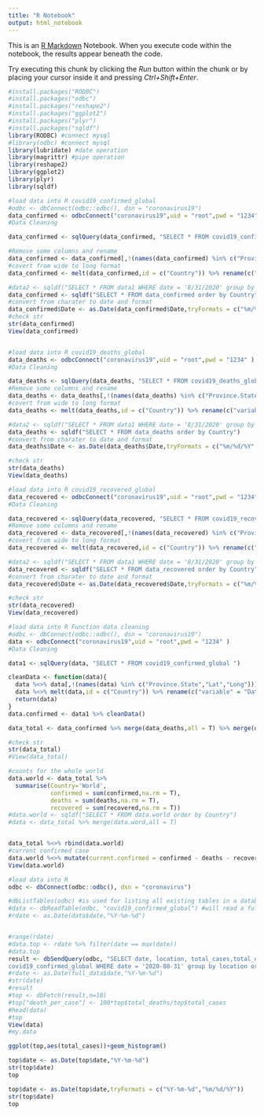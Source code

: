 ```yaml
---
title: "R Notebook"
output: html_notebook
---
```


This is an [R Markdown](http://rmarkdown.rstudio.com) Notebook. When you execute code within the notebook, the results appear beneath the code. 

Try executing this chunk by clicking the *Run* button within the chunk or by placing your cursor inside it and pressing *Ctrl+Shift+Enter*. 

```r
#install.packages("RODBC")
#install.packages("odbc")
#install.packages("reshape2")
#install.packages("ggplot2")
#install.packages("plyr")
#install.packages("sqldf")
library(RODBC) #connect mysql
#library(odbc) #connect mysql
library(lubridate) #date operation
library(magrittr) #pipe operation
library(reshape2)
library(ggplot2)
library(plyr)
library(sqldf)


```
```r
#load data into R covid19_confirmed_global
#odbc <- dbConnect(odbc::odbc(), dsn = "coronavirus19")
data_confirmed <- odbcConnect("coronavirus19",uid = "root",pwd = "1234" )
#Data Cleaning

data_confirmed <- sqlQuery(data_confirmed, "SELECT * FROM covid19_confirmed_global ")

#Remove some columns and rename
data_confirmed <- data_confirmed[,!(names(data_confirmed) %in% c("Province.State","Lat","Long"))]%>%rename(c("Country.Region" = "Country"))
#covert from wide to long format
data_confirmed <- melt(data_confirmed,id = c("Country")) %>% rename(c("variable" = "Date"))%>% rename(c("value"="confirmed"))

#data2 <- sqldf("SELECT * FROM data1 WHERE date = '8/31/2020' group by Country order by confirmed desc ")
data_confirmed <- sqldf("SELECT * FROM data_confirmed order by Country")
#convert from charater to date and format
data_confirmed$Date <- as.Date(data_confirmed$Date,tryFormats = c("%m/%d/%Y", "%Y-%m-%d")) 
#check str
str(data_confirmed)
View(data_confirmed)



```



```r
#load data into R covid19_deaths_global
data_deaths <- odbcConnect("coronavirus19",uid = "root",pwd = "1234" )
#Data Cleaning

data_deaths <- sqlQuery(data_deaths, "SELECT * FROM covid19_deaths_global ")
#Remove some columns and rename
data_deaths <- data_deaths[,!(names(data_deaths) %in% c("Province.State","Lat","Long"))]%>%rename(c("Country.Region" = "Country"))
#covert from wide to long format
data_deaths <- melt(data_deaths,id = c("Country")) %>% rename(c("variable" = "Date"))%>% rename(c("value"="deaths"))

#data2 <- sqldf("SELECT * FROM data1 WHERE date = '8/31/2020' group by Country order by confirmed desc ")
data_deaths <- sqldf("SELECT * FROM data_deaths order by Country")
#convert from charater to date and format
data_deaths$Date <- as.Date(data_deaths$Date,tryFormats = c("%m/%d/%Y", "%Y-%m-%d")) 

#check str
str(data_deaths)
View(data_deaths)
```



```r
#load data into R covid19_recovered_global
data_recovered <- odbcConnect("coronavirus19",uid = "root",pwd = "1234" )
#Data Cleaning

data_recovered <- sqlQuery(data_recovered, "SELECT * FROM covid19_recovered_global ")
#Remove some columns and rename
data_recovered <- data_recovered[,!(names(data_recovered) %in% c("Province.State","Lat","Long"))]%>%rename(c("Country.Region" = "Country"))
#covert from wide to long format
data_recovered <- melt(data_recovered,id = c("Country")) %>% rename(c("variable" = "Date"))%>% rename(c("value"="recovered"))

#data2 <- sqldf("SELECT * FROM data1 WHERE date = '8/31/2020' group by Country order by confirmed desc ")
data_recovered <- sqldf("SELECT * FROM data_recovered order by Country")
#convert from charater to date and format
data_recovered$Date <- as.Date(data_recovered$Date,tryFormats = c("%m/%d/%Y", "%Y-%m-%d")) 

#check str
str(data_recovered)
View(data_recovered)
```
```r
#load data into R Function data cleaning 
#odbc <- dbConnect(odbc::odbc(), dsn = "coronavirus19")
data <- odbcConnect("coronavirus19",uid = "root",pwd = "1234" )
#Data Cleaning

data1 <- sqlQuery(data, "SELECT * FROM covid19_confirmed_global ")

cleanData <- function(data){
  data %<>% data[,!(names(data) %in% c("Province.State","Lat","Long"))]%>%rename(c("Country.Region" = "Country"))
  data %<>% melt(data,id = c("Country")) %>% rename(c("variable" = "Date"))%>% rename(c("value"="confirmed"))%>% as.data.frame()
  return(data)
}
data.confirmed <- data1 %>% cleanData()

```
```r
data_total <- data_confirmed %>% merge(data_deaths,all = T) %>% merge(data_recovered,all = T)

#check str
str(data_total)
#View(data_total)
```
```r
#counts for the whole world
data.world <- data_total %>% 
  summarise(Country='World',
            confirmed = sum(confirmed,na.rm = T),
            deaths = sum(deaths,na.rm = T),
            recovered = sum(recovered,na.rm = T))
#data.world <- sqldf("SELECT * FROM data.world order by Country")
#data <- data_total %>% merge(data.word,all = T) 


data_total %<>% rbind(data.world)
#current confirmed case
data.world %<>% mutate(current.confirmed = confirmed - deaths - recovered)
View(data.world)
```

```r
#load data into R
odbc <- dbConnect(odbc::odbc(), dsn = "coronavirus")

#dbListTables(odbc) #is used for listing all existing tables in a database.
#data <- dbReadTable(odbc, "covid19_confirmed_global") #will read a full table into an R data.frame()
#rdate <- as.Date(data$date,"%Y-%m-%d")


#range(rdate)
#data.top <- rdate %>% filter(date == max(date))
#data.top
result <- dbSendQuery(odbc, "SELECT date, location, total_cases,total_deaths FROM 
covid19_confirmed_global WHERE date = '2020-08-31' group by location order by total_cases desc")
#rdate <- as.Date(full_data$date,"%Y-%m-%d")
#str(date)
#result
#top <- dbFetch(result,n=10)
#top["death_per_case"] <- 100*top$total_deaths/top$total_cases
#head(data)
#top
View(data)
#my.data

```
```r
ggplot(top,aes(total_cases))+geom_histogram()
```
```r

top$date <- as.Date(top$date,"%Y-%m-%d")
str(top$date)
top
```
```r
top$date <- as.Date(top$date,tryFormats = c("%Y-%m-%d","%m/%d/%Y"))
str(top$date)
top

```

